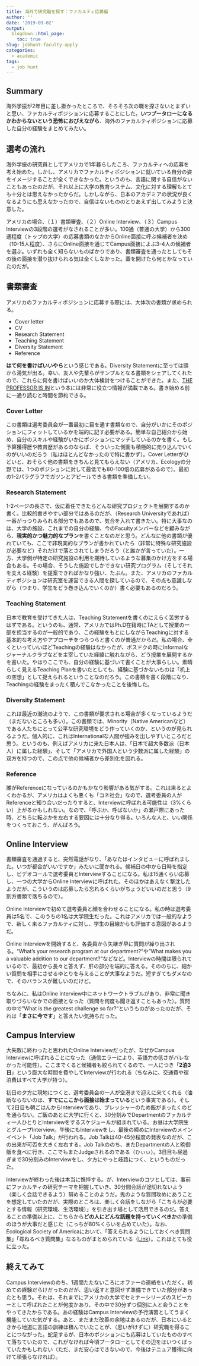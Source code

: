 ```yaml
---
title: 海外で研究職を探す：ファカルティ応募編
author: ''
date: '2019-09-02'
output:
  blogdown::html_page:
    toc: true
slug: jobhunt-faculty-apply
categories:
  - academic
tags:
  - job hunt
---
```


## Summary

海外学振が2年目に差し掛かったところで、そろそろ次の職を探さないとまずいと思い、ファカルティポジションに応募することにした。**いつプータローになるかわからないという恐怖におびえながら**、海外のファカルティポジションに応募した自分の経験をまとめてみたい。

## 選考の流れ

海外学振の研究員としてアメリカで1年暮らしたころ、ファカルティへの応募を考え始めた。しかし、アメリカでファカルティポジションに就いている自分の姿をイメージすることが全くできなかった。というのも、言語に関する自信がないこともあったのだが、それ以上に大学の教育システム、文化に対する理解もとても十分とは思えなかったからだ。しかしながら、日本のアカデミアの状況が良くなるようにも思えなかったので、自信はないもののとりあえず出してみようと決意した。

アメリカの場合、（１）書類審査、（２）Online Interview、（３）Campus Interviewの3段階の選考がなされることが多い。100通（普通の大学）から300通程度（トップの大学）の応募書類のなかからOnline面接に呼ぶ候補者を決め（10-15人程度）、さらにOnline面接を通じてCampus面接によぶ3-4人の候補者を選ぶ。いずれも全く知らないものばかりであり、書類審査を通ったとしてもその後の面接を潜り抜けられる気は全くしなかった。蓋を開けたら何とかなっていたのだが。

## 書類審査

アメリカのファカルティポジションに応募する際には、大体次の書類が求められる。

- Cover letter
- CV
- Research Statement
- Teaching Statement
- Diversity Statement
- Reference

**はて何を書けばいいやら**という感じである。Diversity Statementに至っては頭から湯気が出る。幸い、友人や先輩らがサンプルとなる書類をシェアしてくれたので、これらに何を書けばいいのか大体検討をつけることができた。また、[THE PROFESSOR IS IN](https://www.amazon.com/gp/product/0553419420?ie=UTF8&tag=randohouseinc8340-20&linkCode=as2&camp=1789&creative=9325&creativeASIN=0553419420 "The professor is in")という本には非常に役立つ情報が満載である。書き始める前に一通り読むと時間を節約できる。

### Cover Letter

この書類は選考委員会が一番最初に目を通す書類なので、自分がいかにそのポジションにフィットしているかを端的に記す必要がある。簡単な自己紹介から始め、自分のスキルや経験がいかにポジションにマッチしているのかを書く。もし予算獲得歴や教育歴があるのならば、そういった側面も積極的に売り込んでいくのがいいのだろう（私はほとんどなかったので特に書かず）。Cover Letterがひどいと、おそらく他の書類をきちんと見てもらえない（アメリカ、Ecologyの分野では、1つのポジションに対して最低でも80-100倍の応募があるので）。最初の1-2パラグラフでガツンとアピールできる書類を準備したい。

### Research Statement

1-2ページの長さで、仮に着任できたらどんな研究プロジェクトを展開するのか書く。比較的書きやすい部分ではあるのだが、（Research Universityであれば）一番がっつりみられる部分でもあるので、気合を入れて書きたい。特に大事なのは、大学の施設、これまでの自分の経験、今のFacultyメンバーなどを顧みながら、**現実的かつ魅力的なプラン**を書くことなのだと思う。どんなに他の書類が優れていても、ここで非現実的なプランが書かれていたら（非常に特殊な研究施設が必要など）それだけで落とされてしまうだろう（と誰かが言っていた）。一方、大学側が特定の研究施設の利用を期待しているような募集のかけ方をする場合もある。その場合、そうした施設でしかできない研究プログラム（そしてそれを支える経験）を提案できればかなり強い、たぶん。また、アメリカのファカルティポジションは研究室を運営できる人間を探しているので、その点も意識しながら（つまり、学生をどう巻き込んでいくのか）書く必要もあるのだろう。

### Teaching Statement

日本で教育を受けてきた人は、Teaching Statementを書くのにえらく苦労するはずである。というのも、通常、アメリカではPh.D在籍時にTAとして授業の一部を担当するのが一般的であり、この経験をもとにしながらTeachingに対する基本的な考え方やアプローチをつらつらと書くのが普通だからだ。私の場合、全くといっていいほどTeachingの経験はなかったが、ポスドクの時にInformalなジャーナルクラブなどを主宰していた経緯に触れながら、どう授業を展開するかを書いた。やはりここでも、自分の経験に基づいて書くことが大事らしい。素晴らしく見えるTeaching Planを書いたとしても、経験に基づかないものは「机上の空想」として捉えられるということなのだろう。この書類を書く段階になり、Teachingの経験をまったく積んでこなかったことを後悔した。

### Diversity Statement

これは最近の潮流のようで、この書類が要求される場合が多くなっているようだ（まだないところも多い）。この書類では、Minority（Native Americanなど）である人たちにとって公平な研究環境をどう作っていくのか、というのが見られるようだ。個人的に、これはInternationalな人間が強みを出しやすいところだと思う。というのも、例えばアメリカに来た日本人は、「日本で超大多数派（日本人）に属した経験」、そして「アメリカで外国人という少数派に属した経験」の双方を持つので、この点で他の候補者から差別化を図れる。

### Reference

誰がReferenceになっているのかもかなり影響がある気がする。これは来るとよくわかるが、アメリカはよくも悪くも「コネ社会」なので、選考委員の人がReferenceと知り合いだったりすると、Interviewに呼ばれる可能性は（3%くらい）上がるかもしれない。なので、「呼ぶか、呼ばないか」の瀬戸際にあった時、どちらに転ぶかを左右する要因には十分なり得る。いろんな人と、いい関係をつくっておこう、がんばろう。

## Online Interview

書類審査を通過すると、突然電話がなり、「あなたはインタビューに呼ばれました。いつが都合がいいですか」みたいに聞かれる。候補日の中から日時を指定し、ビデオコールで選考委員とInterviewすることになる。私は15通くらい応募し、一つの大学からOnline Interviewに呼ばれた。そのほかはあえなく撃沈したようだが、こういうのは応募したら忘れるくらいがちょうどいいのだと思う（9割方書類で落ちるので）。

Online Interviewで初めて選考委員と顔を合わせることになる。私の時は選考委員は5名で、このうちの1名は大学院生だった。これはアメリカでは一般的なようで、新しく来るファカルティに対し、学生の目線からも評価する意図があるようだ。

Online Interviewを開始すると、各委員から矢継ぎ早に質問が繰り出される。"What's your research program at our department?"や"What makes you a valuable addition to our department?"などなど。Interviewの時間は限られているので、最初から長々と答えず、肝の部分を端的に答える。そののちに、細かい質問を相手にさせるゆとりを与えることが大事なようだ。短すぎてもダメなので、そのバランスが難しいのだけど。

ちなみに、私はOnline Interview中にネットワークトラブルがあり、非常に聞き取りづらいなかでの面接となった（質問を何度も聞き返すこともあった）。質問の中で"What is the greatest challenge so far?"というものがあったのだが、それは「**まさに今です**」と答えたい気持ちだった。

## Campus Interview

大失敗に終わったと思われたOnline Interviewだったが、なぜかCampus Interviewに呼ばれることになった（通信エラーにより、英語力の低さがバレなかった可能性）。ここまでくると候補者も絞られてくるので、一人につき「**2泊3日**」という膨大な時間を費やしてInterviewが行われる（ちなみに、交通費や宿泊費はすべて大学が持つ）。

初日の夕方に現地につくと、選考委員会の一人が空港まで迎えに来てくれる（油断ならないのは、**すでにここから面接は始まっている**という事実である）。そして2日目も朝ごはんからInterviewであり、プレッシャーのため飯がまったくのどを通らない。ご飯のあとに大学に行くと、30分刻みでDepartmentのファカルティ一人ひとりとInterviewをするスケジュールが組まれている。お昼は大学院生とグループInterview。午後にもInterviewをし、最後の締めにInterviewのメインイベント「Job Talk」が行われる。Job Talkは40-45分程度の発表なのだが、この出来が可否を大きく左右する。Job Talkののち、またDepartmentの人と晩御飯を食べに行き、ここでもまたJudgeされるのである（ひぃぃ）。3日目も昼過ぎまで30分刻みのInterviewをし、夕方にやっと岐路につく、というものだった。

Interviewが終わった後は本当に憔悴する。が、Interviewのコツとしては、事前にファカルティの研究テーマを把握していき、30分間会話が途切れないよう（楽しく会話できるよう）努めることのようだ。鬼のような質問攻めにあうことを想定していたのだが、実際のところは、楽しく会話をしながら「こちらが必要とする情報（研究環境、生活環境）」を引き出す場として活用できるのだ。答えることの準備以上に、こちらから**どの人にどんな話題を持っていくべきか**の準備のほうが大事だと感じた（こっちが80%くらいを占めていた）。なお、Ecological Society of Americaにおいて、「答えられるようにしておくべき質問集」「尋ねるべき質問集」なるものがまとめられている（[Link](https://esajournals.onlinelibrary.wiley.com/doi/epdf/10.1890/0012-9623(2006)87[155:IFAJ]2.0.CO%3B2)）。これはとても役に立った。

## 終えてみて

Campus Interviewののち、1週間たたないころにオファーの連絡をいただく。初めての経験だらけだったのだが、思い返すと意図せず準備できていた部分があったとも思う。それは、それまでにアメリカの大学でセミナーシリーズのスピーカーとして呼ばれたことが何度かあり、その中で30分ずつ個別に人と会うことをやってきたからである。あの経験はCampus Interviewの予行演習としてうまく機能していた気がする。あと、まだまだ改善の余地はあるのだが、日本にいるときから地道に言語の訓練は積んでいたことが、（思いがけずに）研究職を得ることにつながった。蛇足するが、日本のポジションにも応募はしていたもののすべて落ちていたので、これがなければ今頃プータローとしてその辺をはいつくばっていたかもしれない（ただ、まだ安心はできないので、今後はテニュア獲得に向けて頑張らなければ）。